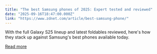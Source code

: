 ```yaml
---
title: "The best Samsung phones of 2025: Expert tested and reviewed"
date: "2025-09-16T18:47:00.000Z"
link: "https://www.zdnet.com/article/best-samsung-phone/"
---
```


With the full Galaxy S25 lineup and latest foldables reviewed, here's how they stack up against Samsung's best phones available today.

[Read more](https://www.zdnet.com/article/best-samsung-phone/)
